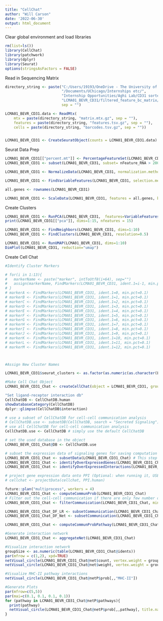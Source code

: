 ---
title: "CellChat"
author: "Will Carson"
date: '2022-06-30'
output: html_document
---

Clear global environment and load libraries
```{r}
rm(list=ls())
library(CellChat)
library(patchwork)
library(dplyr)
library(Seurat)
options(stringsAsFactors = FALSE)
```

Read in Sequencing Matrix
```{r}
directory_string <- paste("C:/Users/19193/OneDrive - The University of Chicago",
                          "/Documents/UChicago/Internships etc/",
                          "Internship Opportunities/Aghi Lab/CD31 sorted/",
                          "LCMA01_BEVR_CD31/filtered_feature_bc_matrix/",
                          sep = "")

LCMA01_BEVR_CD31.data <- ReadMtx(
    mtx = paste(directory_string, "matrix.mtx.gz", sep = ""),
    features = paste(directory_string, "features.tsv.gz", sep = ""),
    cells = paste(directory_string, "barcodes.tsv.gz", sep = ""))


LCMA01_BEVR_CD31 <- CreateSeuratObject(counts = LCMA01_BEVR_CD31.data)

```

Seurat Data Prep
```{r}
LCMA01_BEVR_CD31[["percent.mt"]] <- PercentageFeatureSet(LCMA01_BEVR_CD31, pattern="^MT-")
LCMA01_BEVR_CD31 <- subset(LCMA01_BEVR_CD31, subset= nFeature_RNA > 200 & nFeature_RNA < 2500 & percent.mt < 5)

LCMA01_BEVR_CD31 <- NormalizeData(LCMA01_BEVR_CD31, normalization.method = "LogNormalize", scale.factor = 10000)

LCMA01_BEVR_CD31 <- FindVariableFeatures(LCMA01_BEVR_CD31, selection.method = "vst", nfeatures=2000)

all.genes <- rownames(LCMA01_BEVR_CD31)

LCMA01_BEVR_CD31 <- ScaleData(LCMA01_BEVR_CD31, features = all.genes, block.size = 1000)
```
Create Clusters
```{r}
LCMA01_BEVR_CD31 <- RunPCA(LCMA01_BEVR_CD31,  features=VariableFeatures(object=LCMA01_BEVR_CD31))
print(LCMA01_BEVR_CD31[["pca"]], dims=1:15, nfeatures = 15)

LCMA01_BEVR_CD31 <- FindNeighbors(LCMA01_BEVR_CD31, dims=1:10)
LCMA01_BEVR_CD31 <- FindClusters(LCMA01_BEVR_CD31, resolution=0.5)

LCMA01_BEVR_CD31 <- RunUMAP(LCMA01_BEVR_CD31, dims=1:10)
DimPlot(LCMA01_BEVR_CD31, reduction="umap")
```

Create Cell Chat
```{r}
#Identify Cluster Markers

# for(i in 1:13){
#   markerName <- paste("marker", intToUtf8(i+64), sep="")
#   assign(markerName, FindMarkers(LCMA01_BEVR_CD31, ident.1=i-1, min.pct=0.1))
# }
# markerA <- FindMarkers(LCMA01_BEVR_CD31, ident.1=0, min.pct=0.1)
# markerB <- FindMarkers(LCMA01_BEVR_CD31, ident.1=1, min.pct=0.1)
# markerC <- FindMarkers(LCMA01_BEVR_CD31, ident.1=2, min.pct=0.1)
# markerD <- FindMarkers(LCMA01_BEVR_CD31, ident.1=3, min.pct=0.1)
# markerE <- FindMarkers(LCMA01_BEVR_CD31, ident.1=4, min.pct=0.1)
# markerF <- FindMarkers(LCMA01_BEVR_CD31, ident.1=5, min.pct=0.1)
# markerG <- FindMarkers(LCMA01_BEVR_CD31, ident.1=6, min.pct=0.1)
# markerH <- FindMarkers(LCMA01_BEVR_CD31, ident.1=7, min.pct=0.1)
# markerI <- FindMarkers(LCMA01_BEVR_CD31, ident.1=8, min.pct=0.1)
# markerJ <- FindMarkers(LCMA01_BEVR_CD31, ident.1=9, min.pct=0.1)
# markerK <- FindMarkers(LCMA01_BEVR_CD31, ident.1=10, min.pct=0.1)
# markerL <- FindMarkers(LCMA01_BEVR_CD31, ident.1=11, min.pct=0.1)
# markerM <- FindMarkers(LCMA01_BEVR_CD31, ident.1=12, min.pct=0.1)



#Assign New Cluster Names

LCMA01_BEVR_CD31$seurat_clusters <- as.factor(as.numeric(as.character(LCMA01_BEVR_CD31$seurat_clusters)) + 1)

#Make Cell Chat Object
LCMA01_BEVR_CD31_Chat <- createCellChat(object = LCMA01_BEVR_CD31, group.by="seurat_clusters")
```

```{r}


"Set ligand-receptor interaction db"
CellChatDB <- CellChatDB.human
showDatabaseCategory(CellChatDB)
dplyr::glimpse(CellChatDB$interaction)

# use a subset of CellChatDB for cell-cell communication analysis
# CellChatDB.use <- subsetDB(CellChatDB, search = "Secreted Signaling") # use Secreted Signaling
# use all CellChatDB for cell-cell communication analysis
CellChatDB.use <- CellChatDB # simply use the default CellChatDB

# set the used database in the object
LCMA01_BEVR_CD31_Chat@DB <- CellChatDB.use
```

```{r}
# subset the expression data of signaling genes for saving computation cost
LCMA01_BEVR_CD31_Chat <- subsetData(LCMA01_BEVR_CD31_Chat) # This step is necessary even if using the whole database
LCMA01_BEVR_CD31_Chat <- identifyOverExpressedGenes(LCMA01_BEVR_CD31_Chat)
LCMA01_BEVR_CD31_Chat <- identifyOverExpressedInteractions(LCMA01_BEVR_CD31_Chat)

# project gene expression data onto PPI (Optional: when running it, USER should set `raw.use = FALSE` in the function `computeCommunProb()` in order to use the projected data)
# cellchat <- projectData(cellchat, PPI.human)

```

```{r}
future::plan("multiprocess", workers = 4)
LCMA01_BEVR_CD31_Chat <- computeCommunProb(LCMA01_BEVR_CD31_Chat)
# Filter out the cell-cell communication if there are only few number of cells in certain cell groups
LCMA01_BEVR_CD31_Chat <- filterCommunication(LCMA01_BEVR_CD31_Chat, min.cells = 10)

```

```{r}
LCMA01_BEVR_CD31_Chat_DF_LR <- subsetCommunication(LCMA01_BEVR_CD31_Chat)
LCMA01_BEVR_CD31_Chat_DF_Net <- subsetCommunication(LCMA01_BEVR_CD31_Chat, slot.name = "netP")
```

```{r}
LCMA01_BEVR_CD31_Chat <- computeCommunProbPathway(LCMA01_BEVR_CD31_Chat)
```

```{r}
#Generate interaction network
LCMA01_BEVR_CD31_Chat <- aggregateNet(LCMA01_BEVR_CD31_Chat)

#Visualize interaction network
groupSize <- as.numeric(table(LCMA01_BEVR_CD31_Chat@idents))
par(mfrow = c(1,2), xpd=TRUE)
netVisual_circle(LCMA01_BEVR_CD31_Chat@net$count, vertex.weight = groupSize, weight.scale = T, label.edge= F, title.name = "Number of interactions")
netVisual_circle(LCMA01_BEVR_CD31_Chat@net$weight, vertex.weight = groupSize, weight.scale = T, label.edge= F, title.name = "Interaction weights/strength")
```

```{r}
#Visualize MHC-II pathway interactions
netVisual_circle(LCMA01_BEVR_CD31_Chat@netP$prob[,,"MHC-II"])
```

```{r}
#Generate Plots
par(mfrow=c(5,5))
par(mai=c(0.1, 0.1, 0.1, 0.1))
for (pathway in LCMA01_BEVR_CD31_Chat@netP$pathways){
  print(pathway)
  netVisual_circle(LCMA01_BEVR_CD31_Chat@netP$prob[,,pathway], title.name = pathway)
}


```

```{r}
```


